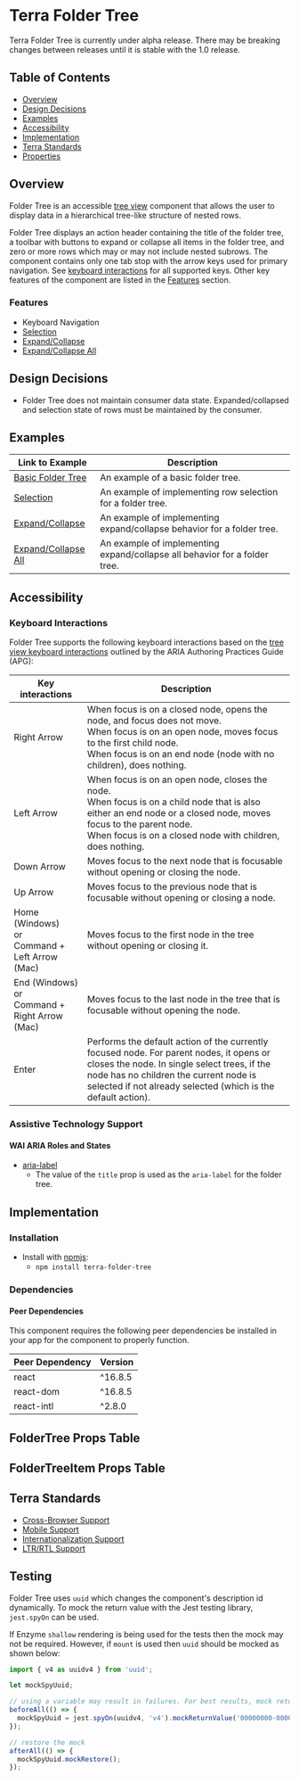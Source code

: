 


<Badge />

# Terra Folder Tree

<Notice variant="caution" ariaLevel="2">
Terra Folder Tree is currently under alpha release. There may be breaking changes between releases until it is stable with the 1.0 release.
</Notice>

## Table of Contents
* [Overview](/components/cerner-terra-framework-docs/folder-tree/about#overview)
* [Design Decisions](/components/cerner-terra-framework-docs/folder-tree/about#design-decisions)
* [Examples](/components/cerner-terra-framework-docs/folder-tree/about#examples)
* [Accessibility](/components/cerner-terra-framework-docs/folder-tree/about#accessibility)
* [Implementation](/components/cerner-terra-framework-docs/folder-tree/about#implementation)
* [Terra Standards](/components/cerner-terra-framework-docs/folder-tree/about#terra-standards)
* [Properties](/components/cerner-terra-framework-docs/folder-tree/about#properties)

## Overview
Folder Tree is an accessible [tree view](https://www.w3.org/WAI/ARIA/apg/patterns/treeview/) component that allows the user to display data in a hierarchical tree-like structure of nested rows.

Folder Tree displays an action header containing the title of the folder tree, a toolbar
with buttons to expand or collapse all items in the folder tree, and zero or more rows which
may or may not include nested subrows.
The component contains only one tab stop with the arrow keys used for primary navigation.
See [keyboard interactions](/components/cerner-terra-framework-docs/folder-tree/about#keyboard-interactions) for all supported keys.
Other key features of the component are listed in the [Features](/components/cerner-terra-framework-docs/folder-tree/about#features) section.

<BasicFolderTree />

### Features

  * Keyboard Navigation
  * [Selection](/components/cerner-terra-framework-docs/folder-tree/examples/folder-tree-selection)
  * [Expand/Collapse](/components/cerner-terra-framework-docs/folder-tree/examples/folder-tree-expand-collapse)
  * [Expand/Collapse All](/components/cerner-terra-framework-docs/folder-tree/examples/folder-tree-expand-collapse-all)

## Design Decisions

* Folder Tree does not maintain consumer data state. Expanded/collapsed and selection state of rows
must be maintained by the consumer.

## Examples

|Link to Example| Description|
|-|-|
|[Basic Folder Tree](/components/cerner-terra-framework-docs/folder-tree/examples/basic-folder-tree)|An example of a basic folder tree.|
|[Selection](/components/cerner-terra-framework-docs/folder-tree/examples/folder-tree-selection)|An example of implementing row selection for a folder tree.|
|[Expand/Collapse](/components/cerner-terra-framework-docs/folder-tree/examples/folder-tree-expand-collapse)|An example of implementing expand/collapse behavior for a folder tree.|
|[Expand/Collapse All](/components/cerner-terra-framework-docs/folder-tree/examples/folder-tree-expand-collapse-all)|An example of implementing expand/collapse all behavior for a folder tree.|

## Accessibility

### Keyboard Interactions

Folder Tree supports the following keyboard interactions based on the [tree view keyboard interactions](https://www.w3.org/WAI/ARIA/apg/patterns/treeview/#keyboardinteraction) outlined by the ARIA Authoring Practices Guide (APG):

|Key interactions|Description|
|---|---|
|Right Arrow       | When focus is on a closed node, opens the node, and focus does not move.<br/>When focus is on an open node, moves focus to the first child node.<br/>When focus is on an end node (node with no children), does nothing.|
|Left Arrow        | When focus is on an open node, closes the node.<br/>When focus is on a child node that is also either an end node or a closed node, moves focus to the parent node.<br/>When focus is on a closed node with children, does nothing.|
|Down Arrow        | Moves focus to the next node that is focusable without opening or closing the node. |
|Up Arrow          | Moves focus to the previous node that is focusable without opening or closing a node. |
|Home (Windows)<br/>or<br/>Command + Left Arrow (Mac)| Moves focus to the first node in the tree without opening or closing it. |
|End (Windows)<br/>or<br/>Command + Right Arrow (Mac)| Moves focus to the last node in the tree that is focusable without opening the node. |
|Enter             | Performs the default action of the currently focused node. For parent nodes, it opens or closes the node. In single select trees, if the node has no children the current node is selected if not already selected (which is the default action).|

### Assistive Technology Support

#### WAI ARIA Roles and States

* [aria-label](https://developer.mozilla.org/en-US/docs/Web/Accessibility/ARIA/Attributes/aria-label)
  * The value of the `title` prop is used as the `aria-label` for the folder tree.

## Implementation

### Installation

- Install with [npmjs](https://www.npmjs.com):
  - `npm install terra-folder-tree`

### Dependencies

#### Peer Dependencies

This component requires the following peer dependencies be installed in your app for the component to properly function.

| Peer Dependency | Version |
|-|-|
| react | ^16.8.5 |
| react-dom | ^16.8.5 |
| react-intl | ^2.8.0 |

## FolderTree Props Table
<FolderTreePropsTable />

## FolderTreeItem Props Table
<FolderTreeItemPropsTable />

## Terra Standards

 * [Cross-Browser Support](https://engineering.cerner.com/terra-ui/about/terra-ui/component-standards#cross-browser-support)
 * [Mobile Support](https://engineering.cerner.com/terra-ui/about/terra-ui/component-standards#mobile-support)
 * [Internationalization Support](https://engineering.cerner.com/terra-ui/about/terra-ui/component-standards#internationalization-i18n)
 * [LTR/RTL Support](https://engineering.cerner.com/terra-ui/about/terra-ui/component-standards#ltr--rtl)

## Testing

Folder Tree uses `uuid` which changes the component's description id dynamically. To mock the return value with the Jest testing library, `jest.spyOn` can be used.

If Enzyme `shallow` rendering is being used for the tests then the mock may not be required. However, if `mount` is used then `uuid` should be mocked as shown below:

```js
import { v4 as uuidv4 } from 'uuid';

let mockSpyUuid;

// using a variable may result in failures. For best results, mock return value.
beforeAll(() => {
  mockSpyUuid = jest.spyOn(uuidv4, 'v4').mockReturnValue('00000000-0000-0000-0000-000000000000');
});

// restore the mock
afterAll(() => {
  mockSpyUuid.mockRestore();
});

```
